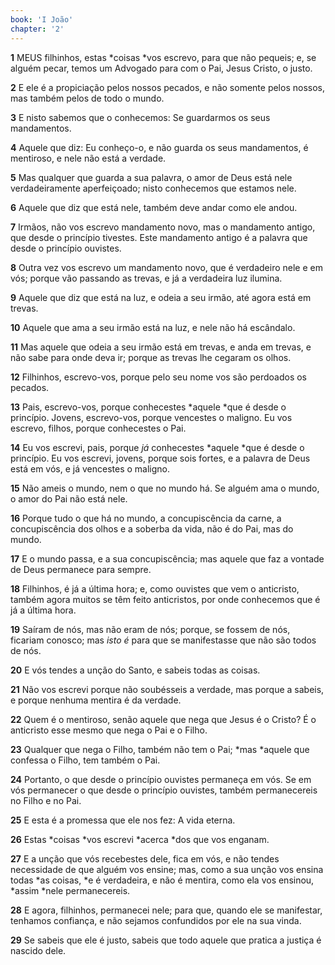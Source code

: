 ```yaml
---
book: 'I João'
chapter: '2'
---
```


**1** MEUS filhinhos, estas *coisas *vos escrevo, para que não pequeis; e, se alguém pecar, temos um Advogado para com o Pai, Jesus Cristo, o justo.

**2** E ele é a propiciação pelos nossos pecados, e não somente pelos nossos, mas também pelos de todo o mundo.

**3** E nisto sabemos que o conhecemos: Se guardarmos os seus mandamentos.

**4** Aquele que diz: Eu conheço-o, e não guarda os seus mandamentos, é mentiroso, e nele não está a verdade.

**5** Mas qualquer que guarda a sua palavra, o amor de Deus está nele verdadeiramente aperfeiçoado; nisto conhecemos que estamos nele.

**6** Aquele que diz que está nele, também deve andar como ele andou.

**7** Irmãos, não vos escrevo mandamento novo, mas o mandamento antigo, que desde o princípio tivestes. Este mandamento antigo é a palavra que desde o princípio ouvistes.

**8** Outra vez vos escrevo um mandamento novo, que é verdadeiro nele e em vós; porque vão passando as trevas, e já a verdadeira luz ilumina.

**9** Aquele que diz que está na luz, e odeia a seu irmão, até agora está em trevas.

**10** Aquele que ama a seu irmão está na luz, e nele não há escândalo.

**11** Mas aquele que odeia a seu irmão está em trevas, e anda em trevas, e não sabe para onde deva ir; porque as trevas lhe cegaram os olhos.

**12** Filhinhos, escrevo-vos, porque pelo seu nome vos são perdoados os pecados.

**13** Pais, escrevo-vos, porque conhecestes *aquele *que é desde o princípio. Jovens, escrevo-vos, porque vencestes o maligno. Eu vos escrevo, filhos, porque conhecestes o Pai.

**14** Eu vos escrevi, pais, porque _já_ conhecestes *aquele *que é desde o princípio. Eu vos escrevi, jovens, porque sois fortes, e a palavra de Deus está em vós, e já vencestes o maligno.

**15** Não ameis o mundo, nem o que no mundo há. Se alguém ama o mundo, o amor do Pai não está nele.

**16** Porque tudo o que há no mundo, a concupiscência da carne, a concupiscência dos olhos e a soberba da vida, não é do Pai, mas do mundo.

**17** E o mundo passa, e a sua concupiscência; mas aquele que faz a vontade de Deus permanece para sempre.

**18** Filhinhos, é já a última hora; e, como ouvistes que vem o anticristo, também agora muitos se têm feito anticristos, por onde conhecemos que é já a última hora.

**19** Saíram de nós, mas não eram de nós; porque, se fossem de nós, ficariam conosco; mas _isto é_ para que se manifestasse que não são todos de nós.

**20** E vós tendes a unção do Santo, e sabeis todas as coisas.

**21** Não vos escrevi porque não soubésseis a verdade, mas porque a sabeis, e porque nenhuma mentira é da verdade.

**22** Quem é o mentiroso, senão aquele que nega que Jesus é o Cristo? É o anticristo esse mesmo que nega o Pai e o Filho.

**23** Qualquer que nega o Filho, também não tem o Pai; *mas *aquele que confessa o Filho, tem também o Pai.

**24** Portanto, o que desde o princípio ouvistes permaneça em vós. Se em vós permanecer o que desde o princípio ouvistes, também permanecereis no Filho e no Pai.

**25** E esta é a promessa que ele nos fez: A vida eterna.

**26** Estas *coisas *vos escrevi *acerca *dos que vos enganam.

**27** E a unção que vós recebestes dele, fica em vós, e não tendes necessidade de que alguém vos ensine; mas, como a sua unção vos ensina todas *as coisas, *e é verdadeira, e não é mentira, como ela vos ensinou, *assim *nele permanecereis.

**28** E agora, filhinhos, permanecei nele; para que, quando ele se manifestar, tenhamos confiança, e não sejamos confundidos por ele na sua vinda.

**29** Se sabeis que ele é justo, sabeis que todo aquele que pratica a justiça é nascido dele.
